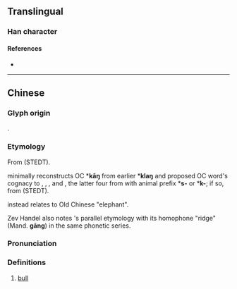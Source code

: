 {{character info}}
==Translingual==

===Han character===
{{Han char|rn=93|rad=牛|as=08|sn=12|four=27520|canj=HQBTU|ids=⿰牜岡}}

====References====
* {{Han ref|kx=0702.080|dkj=20056|dj=1115.130|hdz=31813.050|uh=7285|ud=29317|bh=DA6B|bd=55915}}

----

==Chinese==
{{zh-forms}}

===Glyph origin===
{{Han etym}}
{{Han compound|牛|岡|c1=s|c2=p|t1=ox|ls=psc}}.
===Etymology===
From {{der|zh|sit-pro|*gaŋ||penis, male}} (STEDT).

{{zh-ref| Schuessler, (2007)}} minimally reconstructs OC *'''kâŋ''' from earlier *'''klaŋ''' and proposed OC word's cognacy to {{cog|mro|klaŋ}}, {{cog|lus|tlaŋ||male}}, {{cog|mjw|chè '''lóŋ'''||buffalo}}, and {{cog|bo|གླང||ox}}, the latter four from {{cog|tbq-pro|*laŋ}} with animal prefix *'''s-''' or *'''k-'''; if so, from {{der|zh|sit-pro|*b/m-laŋ||penis, male, husband}} (STEDT).

{{zh-ref|Gong (1995)}} instead relates {{cog|bo|གླང||ox}} to Old Chinese {{och-l|象}}  "elephant".

Zev Handel also notes {{och-l|犅}}'s parallel etymology with its homophone {{och-l|岡}} "ridge" (Mand. '''gāng''') in the same phonetic series.

===Pronunciation===
{{zh-pron
|m=gāng
|m-s=
|dg=
|c=gong1
|c-t=
|g=
|h=pfs=
|j=
|mb=
|md=
|mn=
|mn-t=
|w=
|x=
|mc=y
|oc=y
|cat=n
}}

===Definitions===
{{zh-hanzi}}

# [[bull]]